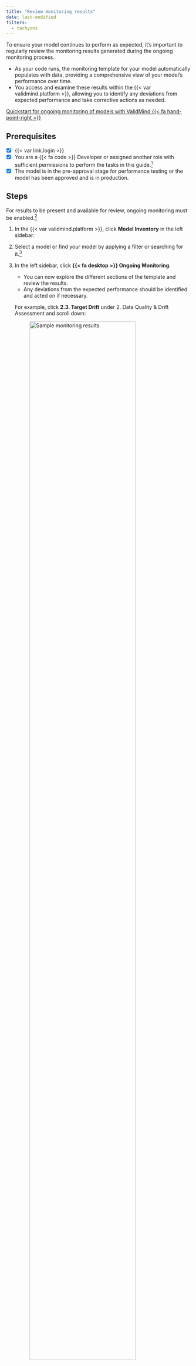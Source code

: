 ```yaml
---
title: "Review monitoring results"
date: last-modified
filters:
  - tachyons
---
```


To ensure your model continues to perform as expected, it's important to regularly review the monitoring results generated during the ongoing monitoring process. 

- As your code runs, the monitoring template for your model automatically populates with data, providing a comprehensive view of your model's performance over time. 
- You access and examine these results within the {{< var validmind.platform >}}, allowing you to identify any deviations from expected performance and take corrective actions as needed.


::: {.callout title="To try out monitoring, check out the code sample for ongoing monitoring of models."}
[Quickstart for ongoing monitoring of models with ValidMind {{< fa hand-point-right >}}](/notebooks/code_samples/ongoing_monitoring/quickstart_customer_churn_ongoing_monitoring.ipynb)
:::

::: {.attn}

## Prerequisites

- [x] {{< var link.login >}}
- [x] You are a [{{< fa code >}} Developer]{.bubble} or assigned another role with sufficient permissions to perform the tasks in this guide.[^1]
- [x] The model is in the pre-approval stage for performance testing or the model has been approved and is in production.

:::

## Steps 

::: {.callout}
For results to be present and available for review, ongoing monitoring must be enabled.[^2]
:::

1. In the {{< var validmind.platform >}}, click **Model Inventory** in the left sidebar.

2. Select a model or find your model by applying a filter or searching for it.[^3]

3. In the left sidebar, click **{{< fa desktop >}} Ongoing Monitoring**. 
   
    - You can now explore the different sections of the template and review the results. 
    - Any deviations from the expected performance should be identified and acted on if necessary.

    For example, click **2.3. Target Drift** under 2. Data Quality & Drift Assessment and scroll down:

    ![Sample monitoring results](target-prediction-distribution-plot.png){width=85% fig-alt="An image showing sample monitoring results in the ValidMind platform" .screenshot}


<!-- FOOTNOTES -->

[^1]: [Manage permissions](/guide/configuration/manage-permissions.qmd)

[^2]: [Enable monitoring](enable-monitoring.qmd)

[^3]: [Working with the model inventory](/guide/model-inventory/working-with-model-inventory.qmd#search-filter-and-sort-models)


